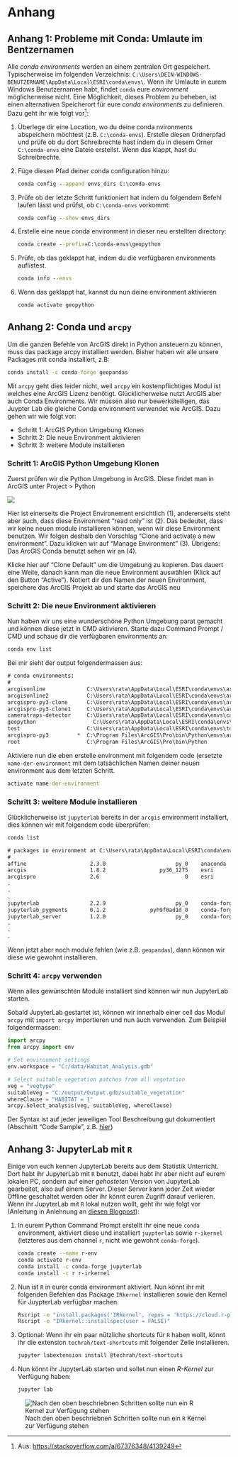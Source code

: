 # Anhang

## Anhang 1: Probleme mit Conda: Umlaute im Bentzernamen

Alle *conda environments* werden an einem zentralen Ort gespeichert. Typischerweise im folgenden Verzeichnis: `C:\Users\DEIN-WINDOWS-BENUTZERNAME\AppData\Local\ESRI\conda\envs\`. Wenn ihr Umlaute in eurem Windows Benutzernamen habt, findet `conda` eure *environment* möglicherweise nicht. Eine Möglichkeit, dieses Problem zu beheben, ist einen alternativen Speicherort für eure *conda environments* zu definieren. Dazu geht ihr wie folgt vor[^envsdirs]:

1. Überlege dir eine Location, wo du deine conda nvironments abspeichern möchtest (z.B. `C:\conda-envs`). Erstelle diesen Ordnerpfad und prüfe ob du dort Schreibrechte hast indem du in diesem Orner `C:\conda-envs` eine Dateie erstellst. Wenn das klappt, hast du Schreibrechte.
2. Füge diesen Pfad deiner conda configuration hinzu:

    ```cmd
    conda config --append envs_dirs C:\conda-envs
    ```
        
3. Prüfe ob der letzte Schritt funktioniert hat indem du folgendem Befehl laufen lässt und prüfst, ob `C:\conda-envs` vorkommt:

    ```cmd
    conda config --show envs_dirs
    ```

4. Erstelle eine neue conda environment in dieser neu erstellten directory:

    ```cmd   
    conda create --prefix=C:\conda-envs\geopython
    ```

5. Prüfe, ob das geklappt hat, indem du die verfügbaren environments auflistest.

    ```cmd
    conda info --envs
    ```

6. Wenn das geklappt hat, kannst du nun deine environment aktivieren

    ```cmd
    conda activate geopython
    ```


[^envsdirs]: Aus: <https://stackoverflow.com/a/67376348/4139249>



## Anhang 2: Conda und `arcpy`

Um die ganzen Befehle von ArcGIS direkt in Python ansteuern zu können, muss das package arcpy installiert werden. Bisher haben wir alle unsere Packages mit conda installiert, z.B:

```cmd
conda install -c conda-forge geopandas
```

Mit `arcpy` geht dies leider nicht, weil `arcpy` ein kostenpflichtiges Modul ist welches eine ArcGIS Lizenz benötigt. Glücklicherweise nutzt ArcGIS aber auch Conda Environments. Wir müssen also nur bewerkstelligen, das Juypter Lab die gleiche Conda environment verwendet wie ArcGIS. Dazu gehen wir wie folgt vor:

- Schritt 1: ArcGIS Python Umgebung Klonen
- Schritt 2: Die neue Environment aktivieren
- Schritt 3: weitere Module installieren


### Schritt 1: ArcGIS Python Umgebung Klonen

Zuerst prüfen wir die Python Umgebung in ArcGIS. Diese findet man in ArcGIS unter Project > Python

![](figures/arcgis-conda-zoom.png)

Hier ist einerseits die Project Environement ersichtlich (1), andererseits steht aber auch, dass diese Environment "read only" ist (2). Das bedeutet, dass wir keine neuen module installieren können, wenn wir diese Environment benutzen. Wir folgen deshalb den Vorschlag "Clone and activate a new environment". Dazu klicken wir auf "Manage Environment" (3). Übrigens: Das ArcGIS Conda benutzt sehen wir an (4).


Klicke hier auf "Clone Default" um die Umgebung zu kopieren. Das dauert eine Weile, danach kann man die neue Environment auswählen (Klick auf den Button "Active"). Notiert dir den Namen der neuen Environment, speichere das ArcGIS Projekt ab und starte das ArcGIS neu

### Schritt 2: Die neue Environment aktivieren

Nun haben wir uns eine wunderschöne Python Umgebung parat gemacht und können diese jetzt in CMD aktivieren. Starte dazu Command Prompt / CMD und schaue dir die verfügbaren environments an:

```default
conda env list
```

Bei mir sieht der output folgendermassen aus:


```default
# conda environments:
#
arcgisonline             C:\Users\rata\AppData\Local\ESRI\conda\envs\arcgisonline
arcgisonline2            C:\Users\rata\AppData\Local\ESRI\conda\envs\arcgisonline2
arcgispro-py3-clone      C:\Users\rata\AppData\Local\ESRI\conda\envs\arcgispro-py3-clone
arcgispro-py3-clone1     C:\Users\rata\AppData\Local\ESRI\conda\envs\arcgispro-py3-clone1
cameratraps-detector     C:\Users\rata\AppData\Local\ESRI\conda\envs\cameratraps-detector
geopython                  C:\Users\rata\AppData\Local\ESRI\conda\envs\geopython
test                     C:\Users\rata\AppData\Local\ESRI\conda\envs\test
arcgispro-py3         *  C:\Program Files\ArcGIS\Pro\bin\Python\envs\arcgispro-py3
root                     C:\Program Files\ArcGIS\Pro\bin\Python
```

Aktiviere nun die eben erstelle environment mit folgendem code (ersetzte `name-der-environment` mit dem tatsächlichen Namen deiner neuen environment aus dem letzten Schritt. 

```cmd
activate name-der-environment
```

### Schritt 3: weitere Module installieren

Glücklicherweise ist `jupyterlab` bereits in der `arcgis` environment installiert, dies können wir mit folgendem code überprüfen:

```cmd
conda list

```

```default
# packages in environment at C:\Users\rata\AppData\Local\ESRI\conda\envs\arcgispro-py3-clone1:
#
affine                    2.3.0                      py_0    anaconda
arcgis                    1.8.2                 py36_1275    esri
arcgispro                 2.6                           0    esri
.
.
.
jupyterlab                2.2.9                      py_0    conda-forge
jupyterlab_pygments       0.1.2              pyh9f0ad1d_0    conda-forge
jupyterlab_server         1.2.0                      py_0    conda-forge
.
.
.

```

Wenn jetzt aber noch module fehlen (wie z.B. `geopandas`), dann können wir diese wie gewohnt installieren.



### Schritt 4: `arcpy` verwenden

Wenn alles gewünschten Module installiert sind können wir nun JupyterLab starten.

Sobald JupyterLab gestartet ist, können wir innerhalb einer cell das Modul `arcpy` mit `import arcpy` importieren und nun auch verwenden. Zum Beispiel folgendermassen:

```python
import arcpy
from arcpy import env

# Set environment settings
env.workspace = "C:/data/Habitat_Analysis.gdb"

# Select suitable vegetation patches from all vegetation
veg = "vegtype"
suitableVeg = "C:/output/Output.gdb/suitable_vegetation"
whereClause = "HABITAT = 1" 
arcpy.Select_analysis(veg, suitableVeg, whereClause)
```

Der Syntax ist auf jeder jeweiligen Tool Beschreibung gut dokumentiert (Abschnitt "Code Sample", z.B. [hier](https://pro.arcgis.com/en/pro-app/tool-reference/analysis/buffer.htm))



## Anhang 3: JupyterLab mit `R`

Einige von euch kennen JupyterLab bereits aus dem Statistik Unterricht. Dort habt ihr JupyterLab mit `R` benutzt, dabei habt ihr aber nicht auf eurem lokalen PC, sondern auf einer *gehosteten* Version von JupyterLab gearbeitet, also auf einem Server. Dieser Server kann jeder Zeit wieder Offline geschaltet werden oder ihr könnt euren Zugriff darauf verlieren. Wenn ihr JupyterLab mit `R` lokal nutzen wollt, geht ihr wie folgt vor (Anleitung in Anlehnung an [diesen Blogpost](https://richpauloo.github.io/2018-05-16-Installing-the-R-kernel-in-Jupyter-Lab/)):

1. In eurem Python Command Prompt erstellt ihr eine neue `conda` environment, aktiviert diese und installiert `juypterlab` sowie `r-ikernel` (letzteres aus dem channel `r`, nicht wie gewohnt `conda-forge`).

    ```bash
    conda create --name r-env
    conda activate r-env
    conda install -c conda-forge jupyterlab
    conda install -c r r-irkernel
    ```

2. Nun ist `R` in eurer conda environment aktiviert. Nun könnt ihr mit folgenden Befehlen das Package `IRkernel` installieren sowie den Kernel für JuypterLab verfügbar machen.

    ```bash
    Rscript -e "install.packages('IRkernel', repos = 'https://cloud.r-project.org')"
    Rscript -e "IRkernel::installspec(user = FALSE)"
    ```

3. Optional: Wenn ihr ein paar nützliche shortcuts für `R` haben wollt, könnt ihr die extension `techrah/text-shortcuts` mit folgender Zeile installieren.

    ```bash
    jupyter labextension install @techrah/text-shortcuts
    ```

4. Nun könnt ihr JupyterLab starten und sollet nun einen *R-Kernel* zur Verfügung haben:

    ```bash
    jupyter lab
    ```

![Nach den oben beschriebnen Schritten sollte nun ein `R` Kernel zur Verfügung stehen](figures/ir-kernel.png){#fig-irkernel}


